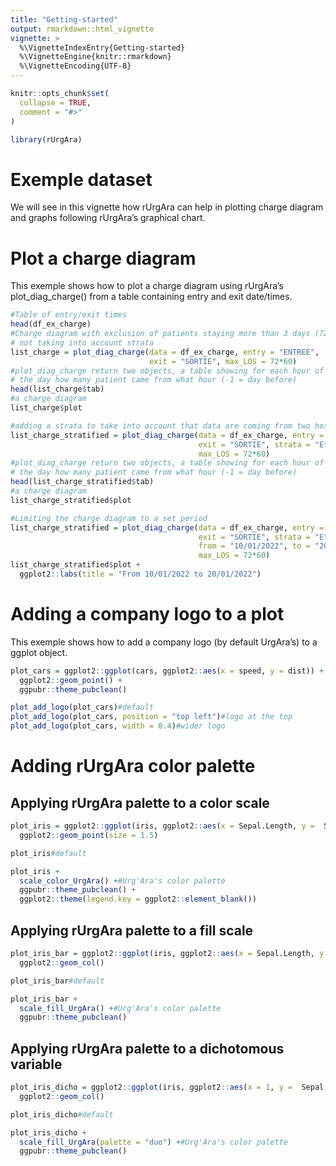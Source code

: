 ```yaml
---
title: "Getting-started"
output: rmarkdown::html_vignette
vignette: >
  %\VignetteIndexEntry{Getting-started}
  %\VignetteEngine{knitr::rmarkdown}
  %\VignetteEncoding{UTF-8}
---
```


```r
knitr::opts_chunk$set(
  collapse = TRUE,
  comment = "#>"
)
```

```r
library(rUrgAra)
```

# Exemple dataset

We will see in this vignette how rUrgAra can help in plotting charge diagram and graphs following rUrgAra's graphical chart.


# Plot a charge diagram

This exemple shows how to plot a charge diagram using rUrgAra's plot_diag_charge() from a table containing entry and exit date/times.


```r
#Table of entry/exit times
head(df_ex_charge)
#Charge diagram with exclusion of patients staying more than 3 days (72*60 = 4320 minutes)
# not taking into account strata 
list_charge = plot_diag_charge(data = df_ex_charge, entry = "ENTREE",
                               exit = "SORTIE", max_LOS = 72*60)
#plot_diag_charge return two objects, a table showing for each hour of
# the day how many patient came from what hour (-1 = day before)
head(list_charge$tab)
#a charge diagram
list_charge$plot

#adding a strata to take into account that data are coming from two hospitals
list_charge_stratified = plot_diag_charge(data = df_ex_charge, entry = "ENTREE",
                                          exit = "SORTIE", strata = "Etablissement",
                                          max_LOS = 72*60)
#plot_diag_charge return two objects, a table showing for each hour of
# the day how many patient came from what hour (-1 = day before)
head(list_charge_stratified$tab)
#a charge diagram
list_charge_stratified$plot

#Limiting the charge diagram to a set period
list_charge_stratified = plot_diag_charge(data = df_ex_charge, entry = "ENTREE",
                                          exit = "SORTIE", strata = "Etablissement",
                                          from = "10/01/2022", to = "20/01/2022",
                                          max_LOS = 72*60)
list_charge_stratified$plot + 
  ggplot2::labs(title = "From 10/01/2022 to 20/01/2022")
```

# Adding a company logo to a plot

This exemple shows how to add a company logo (by default UrgAra's) to a ggplot object.


```r
plot_cars = ggplot2::ggplot(cars, ggplot2::aes(x = speed, y = dist)) +
  ggplot2::geom_point() +
  ggpubr::theme_pubclean()

plot_add_logo(plot_cars)#default
plot_add_logo(plot_cars, position = "top left")#logo at the top
plot_add_logo(plot_cars, width = 0.4)#wider logo
```

# Adding rUrgAra color palette

## Applying rUrgAra palette to a color scale

```r
plot_iris = ggplot2::ggplot(iris, ggplot2::aes(x = Sepal.Length, y =  Sepal.Width, color = Species)) +
  ggplot2::geom_point(size = 1.5)

plot_iris#default

plot_iris +
  scale_color_UrgAra() +#Urg'Ara's color palette
  ggpubr::theme_pubclean() +
  ggplot2::theme(legend.key = ggplot2::element_blank())
```


## Applying rUrgAra palette to a fill scale

```r
plot_iris_bar = ggplot2::ggplot(iris, ggplot2::aes(x = Sepal.Length, y =  Sepal.Width, fill = Species)) +
  ggplot2::geom_col()

plot_iris_bar#default

plot_iris_bar +
  scale_fill_UrgAra() +#Urg'Ara's color palette
  ggpubr::theme_pubclean()
```


## Applying rUrgAra palette to a dichotomous variable

```r
plot_iris_dicho = ggplot2::ggplot(iris, ggplot2::aes(x = 1, y =  Sepal.Width, fill = Sepal.Length > 5)) +
  ggplot2::geom_col()

plot_iris_dicho#default

plot_iris_dicho +
  scale_fill_UrgAra(palette = "duo") +#Urg'Ara's color palette
  ggpubr::theme_pubclean()
```
